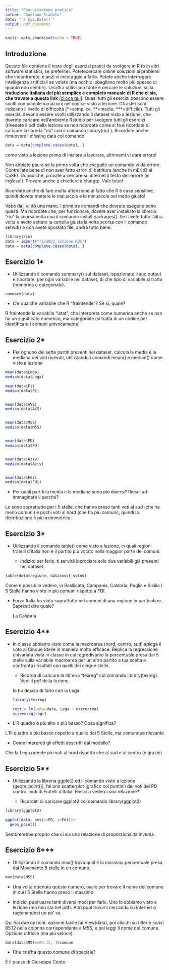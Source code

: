 ---
title: "Esercitazione pratica"
author: "Gaetano Scaduto"
date: "`r Sys.Date()`"
output: pdf_document
---

```{r setup, include=FALSE}
knitr::opts_chunk$set(echo = TRUE)
```

## Introduzione

Questo file contiene il testo degli esercizi pratici da svolgere in R (o in altri software statistici, se preferite). Potetecercare online soluzioni ai problemi che incontrerete, e anzi vi incoraggio a farlo. Potete anche interrogare intelligenze artificiali se volete (ma occhio: sbagliano molto più spesso di quanto non sembri). Un'altra utilissima fonte è cercare le soluzioni sulla **traduzione italiana del più semplice e completo manuale di R che ci sia, che trovate a questo link** [[clicca qui]](https://it.r4ds.hadley.nz/). Quasi tutti gli esercizi possono essere svolti con piccole variazioni nel codice visto a lezione. Gli asterischi indicano il livello di difficoltà (\*=semplice, \*\*=medio, \*\*\*=difficile). Tutti gli esercizi devono essere svolti utilizzando il dataset visto a lezione, che dovrete caricare nell'ambiente Rstudio per svolgere tutti gli esercizi (rivedete il pdf della lezione se non ricordate come si fa e ricordate di caricare la libreria "rio" con il comando library(rio) ). Ricordate anche rimuovere i missing data col comando

```{r, eval = F}
data = data[complete.cases(data), ] 
```

come visto a lezione prima di iniziare a lavorare, altrimenti vi darà errore!

Non abbiate paura se la prima volta che eseguite un comando vi dà errore. Controllate bene di non aver fatto errori di battitura (anche In mErItO al CaSE). Dopodiché, provate a cercare su internet il testo dell'errore (in inglese!). Provate anche a chiedere a chatgtp. Vale tutto!

Ricordate anche di fare molta attenzione al fatto che R è case sensitive, quindi dovete mettere le maiuscole e le minuscole nel modo giusto!

Vabè dai, vi dò una mano. I primi tre comandi che dovrete eseguire sono questi. Ma ricordate che, per funzionare, dovete aver installato la libreria "rio" la scorsa volta con il comando install.packages(). Se l'avete fatto l'altra volta e avete settato la cartella giusta la volta scorsa con il comando setwd() e non avete spostato file, andrà tutto bene.

```{r}
library(rio)
data = import("ris2022_lezione.RDS")
data = data[complete.cases(data), ]
```

## Esercizio 1\*

-   Utilizzando il comando summary() sul dataset, ispezionate il suo output e riportate, per ogni variabile nel dataset, di che tipo di variabile si tratta (numerica o categoriale).
```
summary(data)
```

-   C'è qualche variabile che R "fraintende"? Se sì, quale?

R fraintende la variabile "istat", che interpreta come numerica anche se non ha un significato numerico, ma categoriale (si tratta di un codice per identificare i comuni univocamente)

## Esercizio 2\*

-   Per ognuno dei sette partiti presenti nel dataset, calcola la media e la mediana dei voti ricevuti, utilizzando i comandi mean() e median() come visto a lezione

```{r}
mean(data$Lega)
median(data$Lega)

mean(data$Fi)
median(data$Fi)


mean(data$AVS)
median(data$AVS)


mean(data$M5S)
median(data$M5S)


mean(data$PD)
median(data$PD)


mean(data$Aziv)
median(data$Aziv)


mean(data$Fdi)
median(data$Fdi)
```

-   Per quali partiti la media e la mediana sono più diversi? Riesci ad immaginare il perché?

Lo sono soprattutto per i 5 stelle, che hanno preso tanti voti al sud (che ha meno comuni) e pochi voti al nord (che ha più comuni), quindi la distribuzione è più asimmetrica.

## Esercizio 3\*

-   Utilizzando il comando table() come visto a lezione, in quali regioni fratelli d'italia non è il partito più votato nella maggior parte dei comuni.

    -   Indizio: per farlo, ti servirà incrociare solo due variabili già presenti nel dataset.

```{r}
table(data$regione, data$most_voted)

```

Come è possibile vedere, in Basilicata, Campania, Calabria, Puglia e Sicilia i 5 Stelle hanno vinto in più comuni rispetto a FDI.

-   Forza Italia ha vinto soprattutto nei comuni di una regione in particolare. Sapresti dire quale?

    La Calabria

## Esercizio 4\*\*

-   In classe abbiamo visto come la macroarea (nord, centro, sud) spiega il voto ai Cinque Stelle in maniera molto efficace. Replica la regressione univariata vista in classe in cui regredivamo la percentuale presa dai 5 stelle sulla variabile macroarea per un altro partito a tua scelta e confronta i risultati con quelli dei cinque stelle.

    -   Ricorda di caricare la libreria "texreg" col comando library(texreg). Vedi il pdf della lezione.

    Io ho deciso di farlo con la Lega

    ```{r}
    library(texreg)

    regr = lm(data=data, Lega ~ macroarea)
    screenreg(regr)
    ```

-   L'R quadro è più alto o più basso? Cosa significa?

L'R-quadro è più basso rispetto a quello dei 5 Stelle, ma comunque rilevante

-   Come interpreti gli effetti descritti dal modello?

Che la Lega prende più voti al nord rispetto che al sud e al centro (e grazie)

## Esercizio 5\*\*

-   Utilizzando la libreria ggplot2 ed il comando visto a lezione (geom_point()), fai uno scatterplot (grafico coi puntini) dei voti del PD contro i voti di Fratelli d'Italia. Riesci a vederci una relazione?

    -   Ricordati di caricare ggplot2 col comando library(ggplot2)

```{r}
library(ggplot2)

ggplot(data, aes(x=PD, y=Fdi))+
  geom_point()
```

Sembrerebbe proprio che ci sia una relazione di proporzionalità inversa.

## Esercizio 6\*\*\*

-   Utilizzando il comando max() trova qual è la massima percentuale presa dal Movimento 5 stelle in un comune.

```{r}
max(data$M5S)

```

-   Una volta ottenuto questo numero, usalo per trovare il nome del comune in cui i 5 Stelle hanno preso il massimo

-   Indizio: puoi usare tanti diversi modi per farlo. Uno lo abbiamo visto a lezione (ma non sta nel pdf). Altri puoi trovarli cercando su internet o ragionandoci un po' su.

Qui hai due opzioni: opzione facile fai View(data), poi clicchi su filter e scrivi 85.12 nella colonna corrispondente a M5S, e poi leggi il nome del comune. Opzione difficile (ma più veloce):

```{r}
data[data$M5S==85.12, ]$comune
```

-   Che cos'ha questo comune di speciale?

È il paese di Giuseppe Conte.
